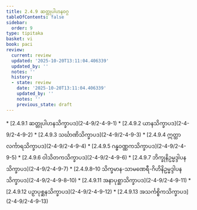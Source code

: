 ```yaml
---
title: 2.4.9 ဆတ္တုပါဟနဝဂ္ဂ
tableOfContents: false
sidebar:
  order: 9
type: tipitaka
basket: vi
book: paci
review:
  current: review
  updated: '2025-10-20T13:11:04.406339'
  updated_by: ''
  notes: ''
  history:
  - state: review
    date: '2025-10-20T13:11:04.406339'
    updated_by: ''
    notes: ''
    previous_state: draft
---
```



<DynamicBreadcrumb />


<ReviewStatus review={frontmatter.review} showDetails={true} />

<HypothesisAnnotation frontmatter={frontmatter} />



<TableOfContents book="paci" section="2.4.9">
* [2.4.9.1 ဆတ္တုပါဟနသိက္ခာပဒ](2-4-9/2-4-9-1)
* [2.4.9.2 ယာနသိက္ခာပဒ](2-4-9/2-4-9-2)
* [2.4.9.3 သင်္ဃာဏိသိက္ခာပဒ](2-4-9/2-4-9-3)
* [2.4.9.4 ဣတ္ထာလင်္ကာရသိက္ခာပဒ](2-4-9/2-4-9-4)
* [2.4.9.5 ဂန္ဓဝဏ္ဏကသိက္ခာပဒ](2-4-9/2-4-9-5)
* [2.4.9.6 ဝါသိတကသိက္ခာပဒ](2-4-9/2-4-9-6)
* [2.4.9.7 ဘိက္ခုနိဥမ္မဒ္ဒါပနသိက္ခာပဒ](2-4-9/2-4-9-7)
* [2.4.9.8–10 သိက္ခမာန-သာမဏေရီ-ဂိဟိနိဥမ္မဒ္ဒါပနသိက္ခာပဒ](2-4-9/2-4-9-8–10)
* [2.4.9.11 အနာပုစ္ဆာသိက္ခာပဒ](2-4-9/2-4-9-11)
* [2.4.9.12 ပဉှာပုစ္ဆနသိက္ခာပဒ](2-4-9/2-4-9-12)
* [2.4.9.13 အသင်္ကစ္စိကသိက္ခာပဒ](2-4-9/2-4-9-13)
</TableOfContents>